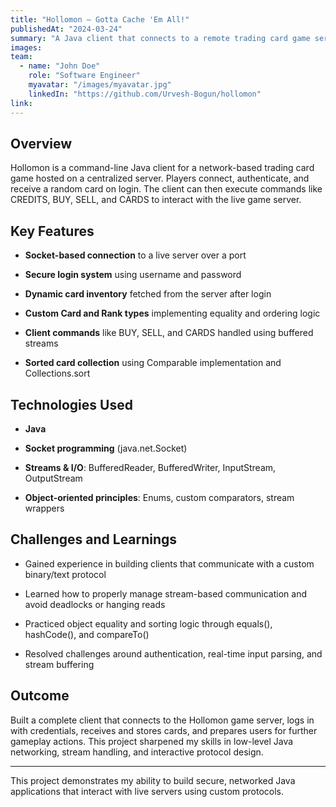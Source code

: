 ```yaml
---
title: "Hollomon – Gotta Cache 'Em All!"
publishedAt: "2024-03-24"
summary: "A Java client that connects to a remote trading card game server to buy, sell, and collect ranked cards using a custom binary protocol."
images:
team:
  - name: "John Doe"
    role: "Software Engineer"
    myavatar: "/images/myavatar.jpg"
    linkedIn: "https://github.com/Urvesh-Bogun/hollomon"
link: 
---
```


## Overview

Hollomon is a command-line Java client for a network-based trading card game hosted on a centralized server. Players connect, authenticate, and receive a random card on login. The client can then execute commands like CREDITS, BUY, SELL, and CARDS to interact with the live game server.

## Key Features

- **Socket-based connection** to a live server over a port

- **Secure login system** using username and password

- **Dynamic card inventory** fetched from the server after login

- **Custom Card and Rank types** implementing equality and ordering logic

- **Client commands** like BUY, SELL, and CARDS handled using buffered streams

- **Sorted card collection** using Comparable implementation and Collections.sort

## Technologies Used

- **Java**

- **Socket programming** (java.net.Socket)

- **Streams & I/O**: BufferedReader, BufferedWriter, InputStream, OutputStream

- **Object-oriented principles**: Enums, custom comparators, stream wrappers

## Challenges and Learnings

- Gained experience in building clients that communicate with a custom binary/text protocol

- Learned how to properly manage stream-based communication and avoid deadlocks or hanging reads

- Practiced object equality and sorting logic through equals(), hashCode(), and compareTo()

- Resolved challenges around authentication, real-time input parsing, and stream buffering

## Outcome

Built a complete client that connects to the Hollomon game server, logs in with credentials, receives and stores cards, and prepares users for further gameplay actions. This project sharpened my skills in low-level Java networking, stream handling, and interactive protocol design.

---

This project demonstrates my ability to build secure, networked Java applications that interact with live servers using custom protocols.